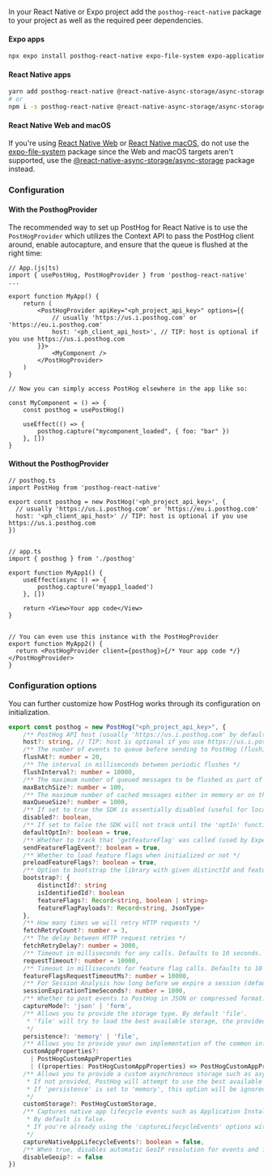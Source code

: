 In your React Native or Expo project add the `posthog-react-native` package to your project as well as the required peer dependencies.

#### Expo apps

```sh
npx expo install posthog-react-native expo-file-system expo-application expo-device expo-localization
```

#### React Native apps

```sh
yarn add posthog-react-native @react-native-async-storage/async-storage react-native-device-info
# or
npm i -s posthog-react-native @react-native-async-storage/async-storage react-native-device-info
```

#### React Native Web and macOS

If you're using [React Native Web](https://github.com/necolas/react-native-web) or [React Native macOS](https://github.com/microsoft/react-native-macos), do not use the [expo-file-system](https://github.com/expo/expo/tree/master/packages/expo-file-system) package since the Web and macOS targets aren't supported, use the [@react-native-async-storage/async-storage](https://github.com/react-native-async-storage/async-storage) package instead.

### Configuration

#### With the PosthogProvider

The recommended way to set up PostHog for React Native is to use the `PostHogProvider` which utilizes the Context API to pass the PostHog client around, enable autocapture, and ensure that the queue is flushed at the right time:

```react-native
// App.(js|ts)
import { usePostHog, PostHogProvider } from 'posthog-react-native'
...

export function MyApp() {
    return (
        <PostHogProvider apiKey="<ph_project_api_key>" options={{
            // usually 'https://us.i.posthog.com' or 'https://eu.i.posthog.com'
            host: '<ph_client_api_host>', // TIP: host is optional if you use https://us.i.posthog.com
        }}>
            <MyComponent />
        </PostHogProvider>
    )
}

// Now you can simply access PostHog elsewhere in the app like so:

const MyComponent = () => {
    const posthog = usePostHog()

    useEffect(() => {
        posthog.capture("mycomponent_loaded", { foo: "bar" })
    }, [])
}
```

#### Without the PosthogProvider


```react-native
// posthog.ts
import PostHog from 'posthog-react-native'

export const posthog = new PostHog('<ph_project_api_key>', {
  // usually 'https://us.i.posthog.com' or 'https://eu.i.posthog.com'  
  host: '<ph_client_api_host>' // TIP: host is optional if you use https://us.i.posthog.com
})


// app.ts
import { posthog } from './posthog'

export function MyApp1() {
    useEffect(async () => {
        posthog.capture('myapp1_loaded')
    }, [])

    return <View>Your app code</View>
}


// You can even use this instance with the PostHogProvider
export function MyApp2() {
  return <PostHogProvider client={posthog}>{/* Your app code */}</PostHogProvider>
}
```

### Configuration options

You can further customize how PostHog works through its configuration on initialization.

```ts
export const posthog = new PostHog("<ph_project_api_key>", {
    /** PostHog API host (usually 'https://us.i.posthog.com' by default or 'https://eu.i.posthog.com') */
    host?: string, // TIP: host is optional if you use https://us.i.posthog.com
    /** The number of events to queue before sending to PostHog (flushing) */
    flushAt?: number = 20,
    /** The interval in milliseconds between periodic flushes */
    flushInterval?: number = 10000,
    /** The maximum number of queued messages to be flushed as part of a single batch (must be higher than 'flushAt'). */
    maxBatchSize?: number = 100,
    /** The maximum number of cached messages either in memory or on the local storage (must be higher than 'flushAt'). */
    maxQueueSize?: number = 1000,
    /** If set to true the SDK is essentially disabled (useful for local environments where you don't want to track anything) */
    disabled?: boolean,
    /** If set to false the SDK will not track until the 'optIn' function is called. */
    defaultOptIn?: boolean = true,
    /** Whether to track that 'getFeatureFlag' was called (used by Experiments) */
    sendFeatureFlagEvent?: boolean = true,
    /** Whether to load feature flags when initialized or not */
    preloadFeatureFlags?: boolean = true,
    /** Option to bootstrap the library with given distinctId and feature flags */
    bootstrap?: {
        distinctId?: string
        isIdentifiedId?: boolean
        featureFlags?: Record<string, boolean | string>
        featureFlagPayloads?: Record<string, JsonType>
    },
    /** How many times we will retry HTTP requests */
    fetchRetryCount?: number = 3,
    /** The delay between HTTP request retries */
    fetchRetryDelay?: number = 3000,
    /** Timeout in milliseconds for any calls. Defaults to 10 seconds. */
    requestTimeout?: number = 10000,
    /** Timeout in milliseconds for feature flag calls. Defaults to 10 seconds. */
    featureFlagsRequestTimeoutMs?: number = 10000,
    /** For Session Analysis how long before we expire a session (defaults to 30 mins) */
    sessionExpirationTimeSeconds?: number = 1800,
    /** Whether to post events to PostHog in JSON or compressed format. Defaults to 'form' */
    captureMode?: 'json' | 'form',
    /** Allows you to provide the storage type. By default 'file'.
     * 'file' will try to load the best available storage, the provided 'customStorage', 'customAsyncStorage' or in-memory storage.
     */
    persistence?: 'memory' | 'file',
    /** Allows you to provide your own implementation of the common information about your App or a function to modify the default App properties generated */
    customAppProperties?:
      | PostHogCustomAppProperties
      | ((properties: PostHogCustomAppProperties) => PostHogCustomAppProperties),
    /** Allows you to provide a custom asynchronous storage such as async-storage, expo-file-system or a synchronous storage such as mmkv.
     * If not provided, PostHog will attempt to use the best available storage via optional peer dependencies (async-storage, expo-file-system).
     * If 'persistence' is set to 'memory', this option will be ignored.
     */
    customStorage?: PostHogCustomStorage,
    /** Captures native app lifecycle events such as Application Installed, Application Updated, Application Opened, Application Became Active and Application Backgrounded.
     * By default is false.
     * If you're already using the 'captureLifecycleEvents' options with 'initReactNativeNavigation' or 'PostHogProvider, you should not set this to true, otherwise you may see duplicated events.
     */
    captureNativeAppLifecycleEvents?: boolean = false,
    /** When true, disables automatic GeoIP resolution for events and feature flags. Defaults to false */
    disableGeoip?: = false
})
```
